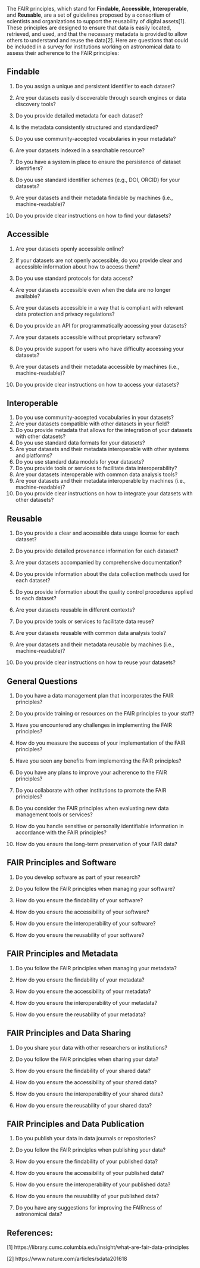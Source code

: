 The FAIR principles, which stand for **Findable**, **Accessible**, **Interoperable**, and **Reusable**, are a set of guidelines proposed by a consortium of scientists and organizations to support the reusability of digital assets\[1\]. These principles are designed to ensure that data is easily located, retrieved, and used, and that the necessary metadata is provided to allow others to understand and reuse the data\[2\]. Here are questions that could be included in a survey for institutions working on astronomical data to assess their adherence to the FAIR principles:

## Findable

1.  Do you assign a unique and persistent identifier to each dataset?

2.  Are your datasets easily discoverable through search engines or data discovery tools?

3.  Do you provide detailed metadata for each dataset?

4.  Is the metadata consistently structured and standardized?

5.  Do you use community-accepted vocabularies in your metadata?

6.  Are your datasets indexed in a searchable resource?

7.  Do you have a system in place to ensure the persistence of dataset identifiers?

8.  Do you use standard identifier schemes (e.g., DOI, ORCID) for your datasets?

9.  Are your datasets and their metadata findable by machines (i.e., machine-readable)?

10. Do you provide clear instructions on how to find your datasets?

## Accessible

1.  Are your datasets openly accessible online?

2.  If your datasets are not openly accessible, do you provide clear and accessible information about how to access them?

3.  Do you use standard protocols for data access?

4.  Are your datasets accessible even when the data are no longer available?

5.  Are your datasets accessible in a way that is compliant with relevant data protection and privacy regulations?

6.  Do you provide an API for programmatically accessing your datasets?

7.  Are your datasets accessible without proprietary software?

8.  Do you provide support for users who have difficulty accessing your datasets?

9.  Are your datasets and their metadata accessible by machines (i.e., machine-readable)?

10. Do you provide clear instructions on how to access your datasets?

## Interoperable

1.  Do you use community-accepted vocabularies in your datasets?
2.  Are your datasets compatible with other datasets in your field?
3.  Do you provide metadata that allows for the integration of your datasets with other datasets?
4.  Do you use standard data formats for your datasets?
5.  Are your datasets and their metadata interoperable with other systems and platforms?
6.  Do you use standard data models for your datasets?
7.  Do you provide tools or services to facilitate data interoperability?
8.  Are your datasets interoperable with common data analysis tools?
9.  Are your datasets and their metadata interoperable by machines (i.e., machine-readable)?
10. Do you provide clear instructions on how to integrate your datasets with other datasets?

## Reusable

1.  Do you provide a clear and accessible data usage license for each dataset?

2.  Do you provide detailed provenance information for each dataset?

3.  Are your datasets accompanied by comprehensive documentation?

4.  Do you provide information about the data collection methods used for each dataset?

5.  Do you provide information about the quality control procedures applied to each dataset?

6.  Are your datasets reusable in different contexts?

7.  Do you provide tools or services to facilitate data reuse?

8.  Are your datasets reusable with common data analysis tools?

9.  Are your datasets and their metadata reusable by machines (i.e., machine-readable)?

10. Do you provide clear instructions on how to reuse your datasets?

## General Questions

1.  Do you have a data management plan that incorporates the FAIR principles?

2.  Do you provide training or resources on the FAIR principles to your staff?

3.  Have you encountered any challenges in implementing the FAIR principles?

4.  How do you measure the success of your implementation of the FAIR principles?

5.  Have you seen any benefits from implementing the FAIR principles?

6.  Do you have any plans to improve your adherence to the FAIR principles?

7.  Do you collaborate with other institutions to promote the FAIR principles?

8.  Do you consider the FAIR principles when evaluating new data management tools or services?

9.  How do you handle sensitive or personally identifiable information in accordance with the FAIR principles?

10. How do you ensure the long-term preservation of your FAIR data?

## FAIR Principles and Software

1.  Do you develop software as part of your research?

2.  Do you follow the FAIR principles when managing your software?

3.  How do you ensure the findability of your software?

4.  How do you ensure the accessibility of your software?

5.  How do you ensure the interoperability of your software?

6.  How do you ensure the reusability of your software?

## FAIR Principles and Metadata

1.  Do you follow the FAIR principles when managing your metadata?

2.  How do you ensure the findability of your metadata?

3.  How do you ensure the accessibility of your metadata?

4.  How do you ensure the interoperability of your metadata?

5.  How do you ensure the reusability of your metadata?

## FAIR Principles and Data Sharing

1.  Do you share your data with other researchers or institutions?

2.  Do you follow the FAIR principles when sharing your data?

3.  How do you ensure the findability of your shared data?

4.  How do you ensure the accessibility of your shared data?

5.  How do you ensure the interoperability of your shared data?

6.  How do you ensure the reusability of your shared data?

## FAIR Principles and Data Publication

1.  Do you publish your data in data journals or repositories?

2.  Do you follow the FAIR principles when publishing your data?

3.  How do you ensure the findability of your published data?

4.  How do you ensure the accessibility of your published data?

5.  How do you ensure the interoperability of your published data?

6.  How do you ensure the reusability of your published data?

7.  Do you have any suggestions for improving the FAIRness of astronomical data?

## References:

\[1\] https://library.cumc.columbia.edu/insight/what-are-fair-data-principles

\[2\] https://www.nature.com/articles/sdata201618
